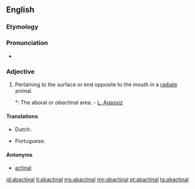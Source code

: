 ==English==

===Etymology===
{{prefix|ab|actinal|lang=en}}

===Pronunciation===
* {{a|GenAm}} {{IPA|/æˈbæk.tə.nl̩/|/ˈæˌbæk.tə.nl̩/|/ˌæˌbækˈtaɪ.nl̩/|/ˈæˌbækˌtaɪ.nl̩/|lang=en}}

===Adjective===
{{en-adj}}

# {{context|zoology|lang=en}} Pertaining to the surface or end opposite to the mouth in a [[radiate]] animal.
#*: The aboral or ''abactinal'' area. - [[w:Louis Agassiz|L. Agassiz]]

====Translations====
{{trans-top|pertaining to the surface or end opposite to the mouth in a radiate animal}}
* Dutch: {{t|nl|abactinaal}}
{{trans-mid}}
* Portuguese: {{t+|pt|abactinal}}
{{trans-bottom}}

====Antonyms====
* [[actinal]]

[[id:abactinal]]
[[it:abactinal]]
[[ms:abactinal]]
[[mn:abactinal]]
[[pt:abactinal]]
[[ta:abactinal]]